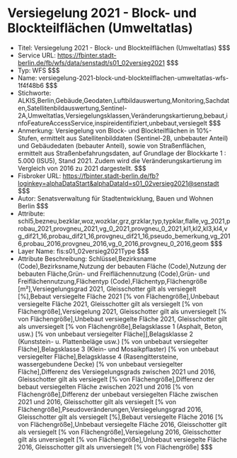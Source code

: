 # Versiegelung 2021 - Block- und Blockteilflächen (Umweltatlas)
- Titel: Versiegelung 2021 - Block- und Blockteilflächen (Umweltatlas) $$$
- Service URL: https://fbinter.stadt-berlin.de/fb/wfs/data/senstadt/s01_02versieg2021 $$$
- Typ: WFS $$$
- Name: versiegelung-2021-block-und-blockteilflachen-umweltatlas-wfs-1f4f48b6 $$$
- Stichworte: ALKIS,Berlin,Gebäude,Geodaten,Luftbildauswertung,Monitoring,Sachdaten,Satellitenbildauswertung,Sentinel-2A,Umweltatlas,Versiegelungsklassen,Veränderungskartierung,bebaut,infoFeatureAccessService,inspireidentifiziert,unbebaut,versiegelt $$$
- Anmerkung: Versiegelung von Block- und Blockteilflächen in 10%-Stufen, ermittelt aus Satellitenbilddaten (Sentinel-2B, unbebauter Anteil) und Gebäudedaten (bebauter Anteil), sowie von Straßenflächen, ermittelt aus Straßenbefahrungsdaten, auf Grundlage der Blockkarte 1 : 5.000 (ISU5), Stand 2021.
Zudem wird die Veränderungskartierung im Vergleich von 2016 zu 2021 dargestellt. $$$
- Fisbroker URL: https://fbinter.stadt-berlin.de/fb?loginkey=alphaDataStart&alphaDataId=s01_02versieg2021@senstadt $$$
- Autor: Senatsverwaltung für Stadtentwicklung, Bauen und Wohnen Berlin $$$
- Attribute: schl5,bezneu,bezklar,woz,wozklar,grz,grzklar,typ,typklar,flalle,vg_2021,probau_2021,provgneu_2021,vg_0_2021,provgneu_0_2021,kl1,kl2,kl3,kl4,vg_dif21_16,probau_dif21_16,provgneu_dif21_16,pseudo_bemerkung,vg_2016,probau_2016,provgneu_2016,vg_0_2016,provgneu_0_2016,geom $$$
- Layer Name: fis:s01_02versieg2021Type $$$
- Attribute Beschreibung: Schlüssel,Bezirksname (Code),Bezirksname,Nutzung der bebauten Fläche (Code),Nutzung der bebauten Fläche,Grün- und Freiflächennutzung (Code),Grün- und Freiflächennutzung,Flächentyp (Code),Flächentyp,Flächengröße [m²],Versiegelungsgrad 2021, Gleisschotter gilt als versiegelt [%],Bebaut versiegelte Fläche 2021 [% von Flächengröße],Unbebaut versiegelte Fläche 2021, Gleisschotter gilt als versiegelt [% von Flächengröße],Versiegelung 2021, Gleisschotter gilt als unversiegelt [% von Flächengröße],Unbebaut versiegelte Fläche 2021, Gleisschotter gilt als unversiegelt [% von Flächengröße],Belagsklasse 1 (Asphalt, Beton, usw.) [% von unbebaut versiegelter Fläche]],Belagsklasse 2 (Kunststein- u. Plattenbeläge usw.) [% von unbebaut versiegelter Fläche],Belagsklasse 3 (Klein- und Mosaikpflaster) [% von unbebaut versiegelter Fläche],Belagsklasse 4 (Rasengittersteine, wassergebundene Decke) [% von unbebaut versiegelter Fläche],Differenz des Versiegelungsgrads zwischen 2021 und 2016, Gleisschotter gilt als versiegelt [% von Flächengröße],Differenz der bebaut versiegelten Fläche zwischen 2021 und 2016 [% von Flächengröße],Differenz der unbebaut versiegelten Fläche zwischen 2021 und 2016, Gleisschotter gilt als versiegelt [% von Flächengröße],Pseudoveränderungen,Versiegelungsgrad 2016, Gleisschotter gilt als versiegelt [%],Bebaut versiegelte Fläche 2016 [% von Flächengröße],Unbebaut versiegelte Fläche 2016, Gleisschotter gilt als versiegelt [% von Flächengröße],Versiegelung 2016, Gleisschotter gilt als unversiegelt [% von Flächengröße],Unbebaut versiegelte Fläche 2016, Gleisschotter gilt als unversiegelt [% von Flächengröße] $$$
